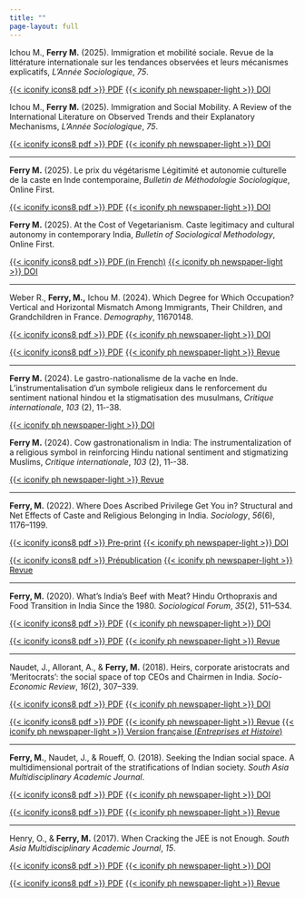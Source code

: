 ```yaml
---
title: ""
page-layout: full
---
```


::: {.content-visible when-profile="french"}
Ichou M., **Ferry M.** (2025). Immigration et mobilité sociale. Revue de la littérature internationale sur les tendances observées et leurs mécanismes explicatifs, *L'Année Sociologique*, *75*.

[{{< iconify icons8 pdf >}} PDF](articles/ichou-ferry-2025/vacceptee.pdf) [{{< iconify ph newspaper-light >}} DOI](https://doi.org/10.3917/anso.251.0015)
:::

::: {.content-visible when-profile="english"}
Ichou M., **Ferry M.** (2025). Immigration and Social Mobility. A Review of the International Literature on Observed Trends and their Explanatory Mechanisms, *L'Année Sociologique*, *75*.

[{{< iconify icons8 pdf >}} PDF](articles/ichou-ferry-2025/vacceptee.pdf) [{{< iconify ph newspaper-light >}} DOI](https://doi.org/10.3917/anso.251.0015)
:::

------------------------------------------------------------------------

::: {.content-visible when-profile="french"}
**Ferry M.** (2025). Le prix du végétarisme Légitimité et autonomie culturelle de la caste en Inde contemporaine, *Bulletin de Méthodologie Sociologique*, Online First.

[{{< iconify icons8 pdf >}} PDF](articles/ferry-2025/ferry-2025_vegetarisme.pdf) [{{< iconify ph newspaper-light >}} DOI](https://doi.org/10.1177/07591063251317058)
:::

::: {.content-visible when-profile="english"}
**Ferry M.** (2025). At the Cost of Vegetarianism. Caste legitimacy and cultural autonomy in contemporary India, *Bulletin of Sociological Methodology*, Online First.

[{{< iconify icons8 pdf >}} PDF (in French)](articles/ferry-2025/ferry-2025_vegetarisme.pdf) [{{< iconify ph newspaper-light >}} DOI](https://doi.org/10.1177/07591063251317058)
:::

------------------------------------------------------------------------

Weber R., **Ferry, M.,** Ichou M. (2024). Which Degree for Which Occupation? Vertical and Horizontal Mismatch Among Immigrants, Their Children, and Grandchildren in France. *Demography*, 11670148.

::: {.content-visible when-profile="english"}
[{{< iconify icons8 pdf >}} PDF](https://read.dukeupress.edu/demography/article-pdf/doi/10.1215/00703370-11670148/2172062/11670148.pdf) [{{< iconify ph newspaper-light >}} DOI](https://doi.org/10.1215/00703370-11670148)
:::

::: {.content-visible when-profile="french"}
[{{< iconify icons8 pdf >}} PDF](https://read.dukeupress.edu/demography/article-pdf/doi/10.1215/00703370-11670148/2172062/11670148.pdf) [{{< iconify ph newspaper-light >}} Revue](https://doi.org/10.1215/00703370-11670148)
:::

------------------------------------------------------------------------

::: {.content-visible when-profile="french"}
**Ferry M.** (2024). Le gastro-nationalisme de la vache en Inde. L’instrumentalisation d’un symbole religieux dans le renforcement du sentiment national hindou et la stigmatisation des musulmans, *Critique internationale*, *103* (2), 11‑-38.

[{{< iconify ph newspaper-light >}} DOI](https://www.cairn.info/revue-critique-internationale-2024-2-page-11.htm)
:::

::: {.content-visible when-profile="english"}
**Ferry M.** (2024). Cow gastronationalism in India: The instrumentalization of a religious symbol in reinforcing Hindu national sentiment and stigmatizing Muslims, *Critique internationale*, *103* (2), 11‑-38.

[{{< iconify ph newspaper-light >}} Revue](https://www.cairn-int.info/journal-critique-internationale-2024-2-page-11.htm)
:::

------------------------------------------------------------------------

**Ferry, M.** (2022). Where Does Ascribed Privilege Get You in? Structural and Net Effects of Caste and Religious Belonging in India. *Sociology*, *56*(6), 1176--1199.

::: {.content-visible when-profile="english"}
[{{< iconify icons8 pdf >}} Pre-print](articles/ferry-2022/Classmob_sociology2022_vaccepted.pdf) [{{< iconify ph newspaper-light >}} DOI](https://doi.org/10.1177/00380385221083890)
:::

::: {.content-visible when-profile="french"}
[{{< iconify icons8 pdf >}} Prépublication](articles/ferry-2022/Classmob_sociology2022_vaccepted.pdf) [{{< iconify ph newspaper-light >}} Revue](https://doi.org/10.1177/00380385221083890)
:::

------------------------------------------------------------------------

**Ferry, M.** (2020). What's India's Beef with Meat? Hindu Orthopraxis and Food Transition in India Since the 1980. *Sociological Forum*, *35*(2), 511--534.

::: {.content-visible when-profile="english"}
[{{< iconify icons8 pdf >}} PDF](articles/ferry-2020/socf.12592.pdf) [{{< iconify ph newspaper-light >}} DOI](https://doi.org/10.1111/socf.12592)
:::

::: {.content-visible when-profile="french"}
[{{< iconify icons8 pdf >}} PDF](articles/ferry-2020/socf.12592.pdf) [{{< iconify ph newspaper-light >}} Revue](https://doi.org/10.1111/socf.12592)
:::

------------------------------------------------------------------------

Naudet, J., Allorant, A., & **Ferry, M.** (2018). Heirs, corporate aristocrats and 'Meritocrats': the social space of top CEOs and Chairmen in India. *Socio-Economic Review*, *16*(2), 307--339.

::: {.content-visible when-profile="english"}
[{{< iconify icons8 pdf >}} PDF](articles/naudet-allorant-ferry-2018/ser.pdf) [{{< iconify ph newspaper-light >}} DOI](https://doi.org/10.1093/ser/mwx035)
:::

::: {.content-visible when-profile="french"}
[{{< iconify icons8 pdf >}} PDF](articles/naudet-allorant-ferry-2018/ser.pdf) [{{< iconify ph newspaper-light >}} Revue](https://doi.org/10.1093/ser/mwx035) [{{< iconify ph newspaper-light >}} Version française (*Entreprises et Histoire*)](articles/naudet-allorant-ferry-2018/EH_090_0088-2-19.pdf.pdf)
:::

------------------------------------------------------------------------

**Ferry, M.**, Naudet, J., & Roueff, O. (2018). Seeking the Indian social space. A multidimensional portrait of the stratifications of Indian society. *South Asia Multidisciplinary Academic Journal*.

::: {.content-visible when-profile="english"}
[{{< iconify icons8 pdf >}} PDF](articles/ferry-naudet-roueff-2018/samaj-4462.pdf) [{{< iconify ph newspaper-light >}} DOI](https://doi.org/10.4000/samaj.4462)
:::

::: {.content-visible when-profile="french"}
[{{< iconify icons8 pdf >}} PDF](articles/ferry-naudet-roueff-2018/samaj-4462.pdf) [{{< iconify ph newspaper-light >}} Revue](https://doi.org/10.4000/samaj.4462)
:::

------------------------------------------------------------------------

Henry, O., & **Ferry, M.** (2017). When Cracking the JEE is not Enough. *South Asia Multidisciplinary Academic Journal*, *15*.

::: {.content-visible when-profile="english"}
[{{< iconify icons8 pdf >}} PDF](articles/henry-ferry-2017/samaj-4291.pdf) [{{< iconify ph newspaper-light >}} DOI](https://doi.org/10.4000/samaj.4291)
:::

::: {.content-visible when-profile="french"}
[{{< iconify icons8 pdf >}} PDF](articles/henry-ferry-2017/samaj-4291.pdf) [{{< iconify ph newspaper-light >}} Revue](https://doi.org/10.4000/samaj.4291)
:::
